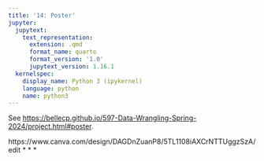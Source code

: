 ```yaml
---
title: '14: Poster'
jupyter:
  jupytext:
    text_representation:
      extension: .qmd
      format_name: quarto
      format_version: '1.0'
      jupytext_version: 1.16.1
  kernelspec:
    display_name: Python 3 (ipykernel)
    language: python
    name: python3
---
```


See <https://bellecp.github.io/597-Data-Wrangling-Spring-2024/project.html#poster>.

https://www.canva.com/design/DAGDnZuanP8/5TL1108iAXCrNTTUggzSzA/edit
* * *

